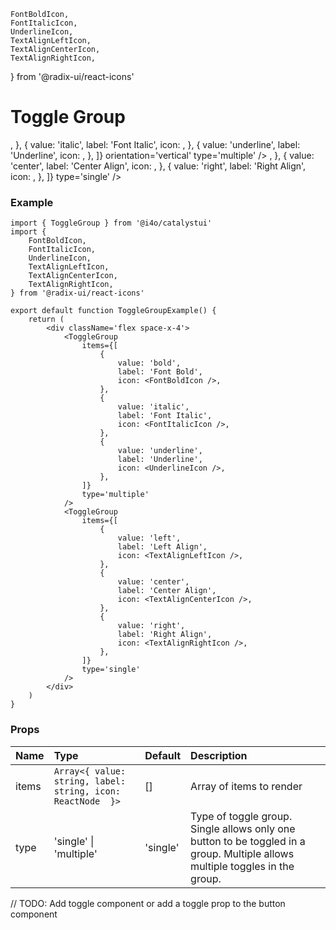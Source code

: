 	FontBoldIcon,
	FontItalicIcon,
	UnderlineIcon,
	TextAlignLeftIcon,
	TextAlignCenterIcon,
	TextAlignRightIcon,
} from '@radix-ui/react-icons'

# Toggle Group

<DemoCard>
	<ToggleGroup
		items={[
			{
				value: 'bold',
				label: 'Font Bold',
				icon: <FontBoldIcon />,
			},
			{
				value: 'italic',
				label: 'Font Italic',
				icon: <FontItalicIcon />,
			},
			{
				value: 'underline',
				label: 'Underline',
				icon: <UnderlineIcon />,
			},
		]}
        orientation='vertical'
        type='multiple'
	/>
	<ToggleGroup
		items={[
			{
				value: 'left',
				label: 'Left Align',
				icon: <TextAlignLeftIcon />,
			},
			{
				value: 'center',
				label: 'Center Align',
				icon: <TextAlignCenterIcon />,
			},
			{
				value: 'right',
				label: 'Right Align',
				icon: <TextAlignRightIcon />,
			},
		]}
		type='single'
	/>
</DemoCard>

### Example

```tsx
import { ToggleGroup } from '@i4o/catalystui'
import {
	FontBoldIcon,
	FontItalicIcon,
	UnderlineIcon,
	TextAlignLeftIcon,
	TextAlignCenterIcon,
	TextAlignRightIcon,
} from '@radix-ui/react-icons'

export default function ToggleGroupExample() {
	return (
		<div className='flex space-x-4'>
			<ToggleGroup
				items={[
					{
						value: 'bold',
						label: 'Font Bold',
						icon: <FontBoldIcon />,
					},
					{
						value: 'italic',
						label: 'Font Italic',
						icon: <FontItalicIcon />,
					},
					{
						value: 'underline',
						label: 'Underline',
						icon: <UnderlineIcon />,
					},
				]}
				type='multiple'
			/>
			<ToggleGroup
				items={[
					{
						value: 'left',
						label: 'Left Align',
						icon: <TextAlignLeftIcon />,
					},
					{
						value: 'center',
						label: 'Center Align',
						icon: <TextAlignCenterIcon />,
					},
					{
						value: 'right',
						label: 'Right Align',
						icon: <TextAlignRightIcon />,
					},
				]}
				type='single'
			/>
		</div>
	)
}
```

### Props

| Name  | Type                                                        | Default  | Description                                                                                                                  |
| :---- | :---------------------------------------------------------- | :------- | :--------------------------------------------------------------------------------------------------------------------------- |
| items | `Array<{ value: string, label: string, icon: ReactNode  }>` | []       | Array of items to render                                                                                                     |
| type  | 'single' \| 'multiple'                                      | 'single' | Type of toggle group. Single allows only one button to be toggled in a group. Multiple allows multiple toggles in the group. |

// TODO: Add toggle component or add a toggle prop to the button component
